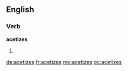 ==English==

===Verb===
'''acetizes'''

# {{third-person singular of|acetize}}

[[de:acetizes]]
[[fr:acetizes]]
[[my:acetizes]]
[[oc:acetizes]]